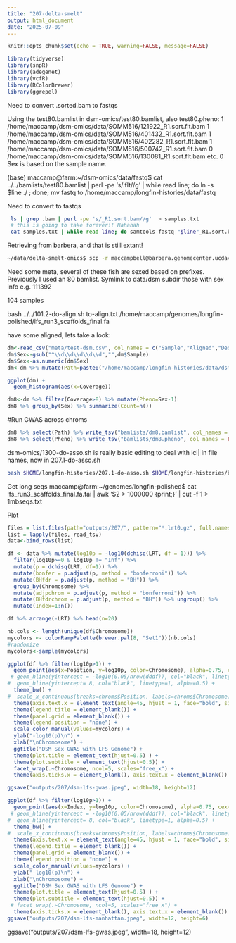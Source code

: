 ```yaml
---
title: "207-delta-smelt"
output: html_document
date: "2025-07-09"
---
```


```r
knitr::opts_chunk$set(echo = TRUE, warning=FALSE, message=FALSE)
```


```r
library(tidyverse)
library(snpR)
library(adegenet)
library(vcfR)
library(RColorBrewer)
library(ggrepel)
```


Need to convert .sorted.bam to fastqs


Using the test80.bamlist in dsm-omics/test80.bamlist, also test80.pheno:
1 /home/maccamp/dsm-omics/data/SOMM516/121922_R1.sort.flt.bam
1 /home/maccamp/dsm-omics/data/SOMM516/401432_R1.sort.flt.bam
1 /home/maccamp/dsm-omics/data/SOMM516/402282_R1.sort.flt.bam
1 /home/maccamp/dsm-omics/data/SOMM516/500742_R1.sort.flt.bam
0 /home/maccamp/dsm-omics/data/SOMM516/130081_R1.sort.flt.bam etc.
0 Sex is based on the sample name.

(base) maccamp@farm:~/dsm-omics/data/fastq$ cat ../../bamlists/test80.bamlist | perl -pe 's/.flt//g'  | while read line; do ln -s $line ./ ; done;
mv fastq to /home/maccamp/longfin-histories/data/fastq

Need to convert to fastqs

```sh
 ls | grep .bam | perl -pe 's/_R1.sort.bam//g'  > samples.txt
 # this is going to take forever!! Hahahah
 cat samples.txt | while read line; do samtools fastq "$line"_R1.sort.bam -n -1 $line-R1.fastq.gz -2 $line-R2.fastq.gz -0 /dev/null -s /dev/null ; done; # doesn't work because the files were sorted. Sigh.

```


Retrieving from barbera, and that is still extant!
```sh
~/data/delta-smelt-omics$ scp -r maccampbell@barbera.genomecenter.ucdavis.edu:/share/schreierlab/smelt-wgs/demulti* ./ 
```

Need some meta, several of these fish are sexed based on prefixes. Previously I used an 80 bamlist. 
Symlink to data/dsm subdir those with sex info
e.g. 111392

104 samples


bash ../../101.2-do-align.sh to-align.txt /home/maccamp/genomes/longfin-polished/lfs_run3_scaffolds_final.fa


 have some aligned, lets take a look:
 
```r
dm<-read_csv("meta/test-dsm.csv", col_names = c("Sample","Aligned","Dedup","Coverage"))
dm$Sex<-gsub("^\\d\\d\\d\\d\\d","",dm$Sample)
dm$Sex<-as.numeric(dm$Sex)
dm<-dm %>% mutate(Path=paste0("/home/maccamp/longfin-histories/data/dsm/",Sample,".sort.flt.bam"))
```
 
 
```r
ggplot(dm) +
  geom_histogram(aes(x=Coverage))
```


```r
dm8<-dm %>% filter(Coverage>8) %>% mutate(Pheno=Sex-1)
dm8 %>% group_by(Sex) %>% summarize(Count=n())
```

#Run GWAS across chroms

```r
dm8 %>% select(Path) %>% write_tsv("bamlists/dm8.bamlist", col_names = FALSE)
dm8 %>% select(Pheno) %>% write_tsv("bamlists/dm8.pheno", col_names = FALSE)
```

dsm-omics/1300-do-asso.sh is really basic
editing to deal with lcl| in file names, now in 207.1-do-asso.sh

```sh
bash $HOME/longfin-histories/207.1-do-asso.sh $HOME/longfin-histories/bamlists/dm8.bamlist  $HOME/genomes/longfin-polished/1mbseqs.txt $HOME/longfin-histories/bamlists/dm8.pheno
```

Get long seqs
maccamp@farm:~/genomes/longfin-polished$ cat lfs_run3_scaffolds_final.fa.fai | awk '$2 > 1000000 {print;}' | cut -f 1 > 1mbseqs.txt


Plot

```r
files = list.files(path="outputs/207/", pattern="*.lrt0.gz", full.names = TRUE)
list = lapply(files, read_tsv)
data<-bind_rows(list)
```
```r
df <- data %>% mutate(log10p = -log10(dchisq(LRT, df = 1))) %>%
  filter(log10p>=0 & log10p != "Inf") %>%
  mutate(p = dchisq(LRT, df=1)) %>%
  mutate(bonfer = p.adjust(p, method = "bonferroni")) %>% 
  mutate(BHfdr = p.adjust(p, method = "BH")) %>%
  group_by(Chromosome) %>%
  mutate(adjpchrom = p.adjust(p, method = "bonferroni")) %>%
  mutate(BHfdrchrom = p.adjust(p, method = "BH")) %>% ungroup() %>%
  mutate(Index=1:n())

df %>% arrange(-LRT) %>% head(n=20)
```
```r
nb.cols <- length(unique(df$Chromosome))
mycolors <- colorRampPalette(brewer.pal(8, "Set1"))(nb.cols)
#randomize
mycolors<-sample(mycolors)
```

```r
ggplot(df %>% filter(log10p>1)) +
  geom_point(aes(x=Position, y=log10p, color=Chromosome), alpha=0.75, cex=0.5) +
 # geom_hline(yintercept = -log10(0.05/nrow(dddf)), col="black", linetype=2, alpha=0.5) +
#  geom_hline(yintercept= 8, col="black", linetype=1, alpha=0.5) +
  theme_bw() +
#  scale_x_continuous(breaks=chroms$Position, labels=chroms$Chromosome) +
  theme(axis.text.x = element_text(angle=45, hjust = 1, face="bold", size=8)) +
  theme(legend.title = element_blank()) +
  theme(panel.grid = element_blank()) +
  theme(legend.position = "none") +
  scale_color_manual(values=mycolors) +
  ylab("-log10(p)\n") +
  xlab("\nChromosome") +
  ggtitle("DSM Sex GWAS with LFS Genome") +
  theme(plot.title = element_text(hjust=0.5) ) +
  theme(plot.subtitle = element_text(hjust=0.5)) +
  facet_wrap(.~Chromosome, ncol=5, scales="free_x") +
  theme(axis.ticks.x = element_blank(), axis.text.x = element_blank())

ggsave("outputs/207/dsm-lfs-gwas.jpeg", width=18, height=12)
```

```r
ggplot(df %>% filter(log10p>1)) +
  geom_point(aes(x=Index, y=log10p, color=Chromosome), alpha=0.75, cex=0.5) +
 # geom_hline(yintercept = -log10(0.05/nrow(dddf)), col="black", linetype=2, alpha=0.5) +
#  geom_hline(yintercept= 8, col="black", linetype=1, alpha=0.5) +
  theme_bw() +
#  scale_x_continuous(breaks=chroms$Position, labels=chroms$Chromosome) +
  theme(axis.text.x = element_text(angle=45, hjust = 1, face="bold", size=8)) +
  theme(legend.title = element_blank()) +
  theme(panel.grid = element_blank()) +
  theme(legend.position = "none") +
  scale_color_manual(values=mycolors) +
  ylab("-log10(p)\n") +
  xlab("\nChromosome") +
  ggtitle("DSM Sex GWAS with LFS Genome") +
  theme(plot.title = element_text(hjust=0.5) ) +
  theme(plot.subtitle = element_text(hjust=0.5)) +
 # facet_wrap(.~Chromosome, ncol=5, scales="free_x") +
  theme(axis.ticks.x = element_blank(), axis.text.x = element_blank())
ggsave("outputs/207/dsm-lfs-manhattan.jpeg", width=12, height=6)

```

ggsave("outputs/207/dsm-lfs-gwas.jpeg", width=18, height=12)
